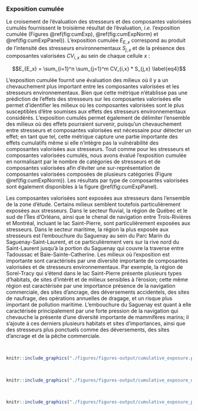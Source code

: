 ### Exposition cumulée

Le croisement de l'évaluation des stresseurs et des composantes valorisées cumulés fournissent le troisième résultat de l'évaluation, *i.e.* l'exposition cumulée (Figures \@ref(fig:cumExp), \@ref(fig:cumExpNorm) et \@ref(fig:cumExpPanel)). L'exposition cumulée $E_{E,x}$ correspond au produit de l'intensité des stresseurs environnementaux $S_{j,x}$ et de la présence des composantes valorisées $CV_{i,x}$ au sein de chaque cellule $x$ :

$$E_{E_x} = \sum_{i=1}^n \sum_{j=1}^m CV_{i,x} * S_{j,x} \label{eq4}$$

L'exposition cumulée fournit une évaluation des milieux où il y a un chevauchement plus important entre les composantes valorisées et les stresseurs environnementaux. Bien que cette métrique n'établisse pas une prédiction de l'effets des stresseurs sur les composantes valorisées elle permet d'identifier les milieux où les composantes valorisées sont le plus susceptibles d'être soumises aux effets des stresseurs environnementaux considérés. L'exposition cumulés permet également de délimiter l'ensemble des milieux où des effets pourraient survenir, puisqu'un chevauchement entre stresseurs et composantes valorisées est nécessaire pour détecter un effet; en tant que tel, cette métrique capture une partie importante des effets cumulatifs même si elle n'intègre pas la vulnérabilité des composantes valorisées aux stresseurs. Tout comme pour les stresseurs et composantes valorisées cumulés, nous avons évalué l'exposition cumulée en normalisant par le nombre de catégories de stresseurs et de composantes valorisées afin d'éviter une sur-représentation de composantes valorisées composées de plusieurs catégories (Figure \@ref(fig:cumExpNorm)). Les résultats par type de composantes valorisées sont également disponibles à la figure \@ref(fig:cumExpPanel).

Les composantes valorisées sont exposées aux stresseurs dans l'ensemble de la zone d'étude. Certains milieux semblent toutefois particulièrement exposées aux stresseurs. Dans le secteur fluvial, la région de Québec et le sud de l'Îles d'Orléans, ainsi que le chenal de navigation entre Trois-Rivières et Montréal, incluant le lac Saint-Pierre, sont particulièrement exposées aux stresseurs. Dans le secteur maritime, la région la plus exposée aux stresseurs est l'embouchure du Saguenay au sein du Parc Marin du Saguenay-Saint-Laurent, et ce particulièrement vers sur la rive nord du Saint-Laurent jusqu'à la portion du Saguenay qui couvre la traverse entre Tadoussac et Baie-Sainte-Catherine. Les milieux où l'exposition est importante sont caractérisés par une diversité importante de composantes valorisées et de stresseurs environnementaux. Par exemple, la région de Sorel-Tracy qui s'étend dans le lac Saint-Pierre présente plusieurs types d'habitats, de sites d'intérêt et de milieux sensibles à l'érosion; cette même région est caractérisée par une importance présence de la navigation commerciale, des sites d'ancrage, des déversements accidentels, des sites de naufrage, des opérations annuelles de dragage, et un risque plus important de pollution maritime. L'embouchure du Saguenay est quant à elle caractérisée principalement par une forte pression de la navigation qui chevauche la présente d'une diversité importante de mammifères marins; il s'ajoute à ces derniers plusieurs habitats et sites d'importances, ainsi que des stresseurs plus ponctuels comme des déversements, des sites d'ancrage et de la pêche commerciale. 

<br/>

```r
knitr::include_graphics("./figures/figures-output/cumulative_exposure.png")
```

<br/>

```r
knitr::include_graphics("./figures/figures-output/cumulative_exposure_norm.png")
```

<br/>

```r
knitr::include_graphics("./figures/figures-output/cumulative_exposure_panel.png")
```

<br/>
